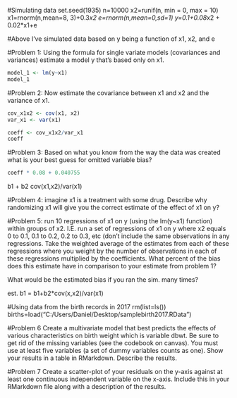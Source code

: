 #Simulating data
set.seed(1935)
n=10000
x2=runif(n, min = 0, max = 10)
x1=rnorm(n,mean=8, 3)+0.3*x2
e=rnorm(n,mean=0,sd=1)
y=0.1+0.08*x2 + 0.02*x1+e



#Above I've simulated data based on y being a function of x1, x2, and e


#Problem 1: Using the formula for single variate models (covariances and variances) estimate a model y that's based only on x1.
```{r model_x1}

model_1 <- lm(y~x1)
model_1


```

#Problem 2: Now estimate the covariance between x1 and x2 and the variance of x1.
```{r}

cov_x1x2 <- cov(x1, x2)
var_x1 <- var(x1)

coeff <- cov_x1x2/var_x1
coeff


```

#Problem 3: Based on what you know from the way the data was created what is your best guess for omitted variable bias?

```{r}

coeff * 0.08 + 0.040755


```

b1 + b2 cov(x1,x2)/var(x1)


#Problem 4: imagine x1 is a treatment with some drug. Describe why randomizing x1 will give you the correct estimate of the effect of x1 on y? 


#Problem 5: run 10 regressions of x1 on y (using the lm(y~x1) function) within groups of x2. I.E. run a set of regressions of x1 on y where x2 equals 0 to 0.1, 0.1 to 0.2, 0.2 to 0.3, etc (don't include the same observations in any regressions. Take the weighted average of the estimates from each of these regressions where you weight by the number of observations in each of these regressions multiplied by the coefficients. What percent of the bias does this estimate have in comparison to your estimate from problem 1?

What would be the estimated bias if you ran the sim. many times?

est. b1 = b1+b2*cov(x,x2)/var(x1)



#Using data from the birth records in 2017
rm(list=ls())
births=load("C:/Users/Daniel/Desktop/samplebirth2017.RData")

#Problem 6 Create a multivariate model that best predicts the effects of various characteristics on birth weight which is variable dbwt. Be sure to get rid of the missing variables (see the codebook on canvas).  You must use at least five variables (a set of dummy variables counts as one). Show your results in a table in RMarkdown. Describe the results.

#Problem 7 Create a scatter-plot of your residuals on the y-axis against at least one continuous independent variable on the x-axis. Include this in your RMarkdown file along with a description of the results.

